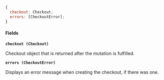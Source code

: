 ```javascript
{
  checkout: Checkout;
  errors: [CheckoutError];
}
```

#### Fields

**`checkout (Checkout)`**

Checkout object that is returned after the mutation is fulfilled.

**`errors (CheckoutError)`**

Displays an error message when creating the checkout, if there was one.
